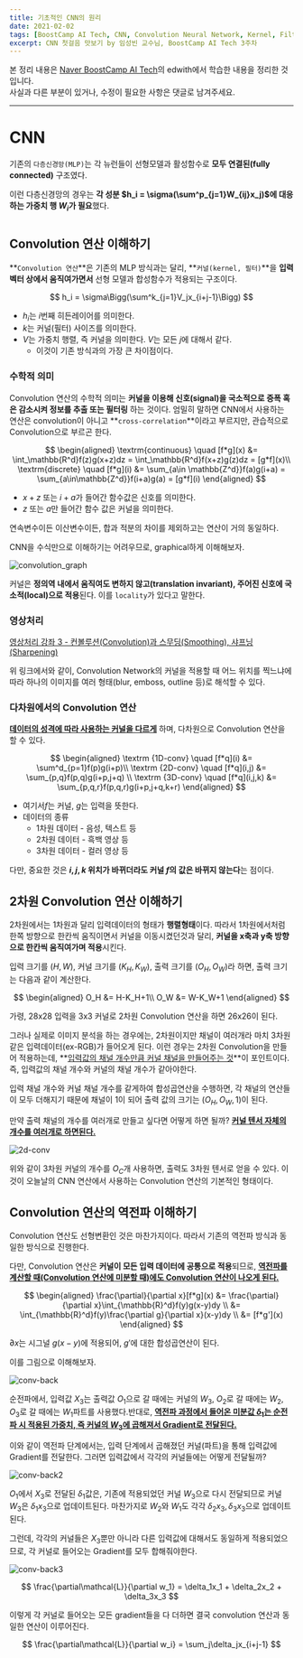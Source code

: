 ```yaml
---
title: 기초적인 CNN의 원리
date: 2021-02-02
tags: [BoostCamp AI Tech, CNN, Convolution Neural Network, Kernel, Filter]
excerpt: CNN 첫걸음 맛보기 by 임성빈 교수님, BoostCamp AI Tech 3주차
---
```

본 정리 내용은 [Naver BoostCamp AI Tech](https://boostcamp.connect.or.kr/)의 edwith에서 학습한 내용을 정리한 것입니다.  
사실과 다른 부분이 있거나, 수정이 필요한 사항은 댓글로 남겨주세요.

---

# CNN

기존의 `다층신경망(MLP)`는 각 뉴런들이 선형모델과 활성함수로 **모두 연결된(fully connected)** 구조였다.

이런 다층신경망의 경우는 **각 성분 $h_i = \sigma(\sum^p_{j=1}W_{ij}x_j)$에 대응하는 가중치 행 $W_i$가 필요**했다.
#
## Convolution 연산 이해하기

**`Convolution 연산`**은 기존의 MLP 방식과는 달리, **`커널(kernel, 필터)`**을 **입력벡터 상에서 움직여가면서** 선형 모델과 합성함수가 적용되는 구조이다.

$$
h_i = \sigma\Bigg(\sum^k_{j=1}V_jx_{i+j-1}\Bigg)
$$

- $h_i$는 $i$번째 히든레이어를 의미한다.
- $k$는 커널(필터) 사이즈를 의미한다.
- $V$는 가중치 행렬, 즉 커널을 의미한다. $V$는 모든 $j$에 대해서 같다.
    - 이것이 기존 방식과의 가장 큰 차이점이다.

### 수학적 의미

Convolution 연산의 수학적 의미는 **커널을 이용해 신호(signal)을 국소적으로 증폭 혹은 감소시켜 정보를 추출 또는 필터링** 하는 것이다. 엄밀히 말하면 CNN에서 사용하는 연산은 convolution이 아니고 **`cross-correlation`**이라고 부르지만, 관습적으로 Convolution으로 부르곤 한다.

$$
\begin{aligned}
\textrm{continuous} \quad [f*g](x) &= \int_\mathbb{R^d}f(z)g(x+z)dz = \int_\mathbb{R^d}f(x+z)g(z)dz = [g*f](x)\\
\textrm{discrete} \quad [f*g](i) &= \sum_{a\in \mathbb{Z^d}}f(a)g(i+a) = \sum_{a\in\mathbb{Z^d}}f(i+a)g(a) = [g*f](i)
\end{aligned}
$$

- $x+z$ 또는 $i+a$가 들어간 함수값은 신호를 의미한다.
- $z$ 또는 $a$만 들어간 함수 값은 커널을 의미한다.

연속변수이든 이산변수이든, 합과 적분의 차이를 제외하고는 연산이 거의 동일하다.

CNN을 수식만으로 이해하기는 어려우므로, graphical하게 이해해보자.

![convolution_graph](./img/cnn/convolution_graph.png)

커널은 **정의역 내에서 움직여도 변하지 않고(translation invariant), 주어진 신호에 국소적(local)으로 적용**된다. 이를 `locality`가 있다고 말한다.

### 영상처리

[영상처리 강좌 3 - 컨볼루션(Convolution)과 스무딩(Smoothing), 샤프닝(Sharpening)](https://webnautes.tistory.com/1044)

위 링크에서와 같이, Convolution Network의 커널을 적용할 때 어느 위치를 찍느냐에 따라 하나의 이미지를 여러 형태(blur, emboss, outline 등)로 해석할 수 있다.


### 다차원에서의 Convolution 연산

**<U>데이터의 성격에 따라 사용하는 커널을 다르게</U>** 하며, 다차원으로 Convolution 연산을 할 수 있다.

$$
\begin{aligned}
\textrm {1D-conv} \quad [f*q](i) &= \sum^d_{p=1}f(p)g(i+p)\\
\textrm {2D-conv} \quad [f*q](i,j) &= \sum_{p,q}f(p,q)g(i+p,j+q) \\
\textrm {3D-conv} \quad [f*q](i,j,k) &= \sum_{p,q,r}f(p,q,r)g(i+p,j+q,k+r)
\end{aligned}
$$

- 여기서$f$는 커널, $g$는 입력을 뜻한다.
- 데이터의 종류
    - 1차원 데이터 - 음성, 텍스트 등
    - 2차원 데이터 - 흑백 영상 등
    - 3차원 데이터 - 컬러 영상 등

다만, 중요한 것은 **$i,j,k$ 위치가 바뀌더라도 커널 $f$의 값은 바뀌지 않는다**는 점이다.

## 2차원 Convolution 연산 이해하기

2차원에서는 1차원과 달리 입력데이터의 형태가 **행렬형태**이다. 따라서 1차원에서처럼 한쪽 방향으로 한칸씩 움직이면서 커널을 이동시켰던것과 달리, **커널을 x축과 y축 방향으로 한칸씩 움직여가며 적용**시킨다.

입력 크기를 $(H,W)$, 커널 크기를 $(K_H,K_W)$, 출력 크기를 $(O_H,O_W)$라 하면, 출력 크기는 다음과 같이 계산한다.

$$
\begin{aligned}
O_H &= H-K_H+1\\
O_W &= W-K_W+1
\end{aligned}
$$

가령, 28x28 입력을 3x3 커널로 2차원 Convolution 연산을 하면 26x26이 된다.

그러나 실제로 이미지 분석을 하는 경우에는, 2차원이지만 채널이 여러개라 마치 3차원 같은 입력데이터(ex-RGB)가 들어오게 된다. 이런 경우는 2차원 Convolution을 만들어 적용하는데, **<U>입력값의 채널 개수만큼 커널 채널을 만들어주는 것</U>**이 포인트이다. 즉, 입력값의 채널 개수와 커널의 채널 개수가 같아야한다.

입력 채널 개수와 커널 채널 개수를 같게하여 합성곱연산을 수행하면, 각 채널의 연산들이 모두 더해지기 때문에 채널이 1이 되어 출력 값의 크기는 ($O_H,O_W,1)$이 된다.

만약 출력 채널의 개수를 여러개로 만들고 싶다면 어떻게 하면 될까? **<U>커널 텐서 자체의 개수를 여러개로 하면된다.</U>**

![2d-conv](./img/cnn/2d-conv.png)

위와 같이 3차원 커널의 개수를 $O_C$개 사용하면, 출력도 3차원 텐서로 얻을 수 있다. 이것이 오늘날의 CNN 연산에서 사용하는 Convolution 연산의 기본적인 형태이다.

## Convolution 연산의 역전파 이해하기

Convolution 연산도 선형변환인 것은 마찬가지이다. 따라서 기존의 역전파 방식과 동일한 방식으로 진행한다.

다만, Convolution 연산은 **커널이 모든 입력 데이터에 공통으로 적용**되므로, **<U>역전파를 계산할 때(Convolution 연산에 미분할 때)에도 Convolution 연산이 나오게 된다.</U>**

$$
\begin{aligned}
\frac{\partial}{\partial x}[f*g](x) &= \frac{\partial}{\partial x}\int_{\mathbb{R}^d}f(y)g(x-y)dy \\
&= \int_{\mathbb{R}^d}f(y)\frac{\partial g}{\partial x}(x-y)dy \\
&= [f*g'](x)
\end{aligned}
$$

$\partial x$는 시그널 $g(x-y)$에 적용되어, $g'$에 대한 합성곱연산이 된다.

이를 그림으로 이해해보자.

![conv-back](./img/cnn/conv-back.png)

순전파에서, 입력값 $X_3$는 출력값 $O_1$으로 갈 때에는 커널의 $W_3$, $O_2$로 갈 때에는 $W_2$, $O_3$로 갈 때에는 $W_1$파트를 사용했다.반대로, **<U>역전파 과정에서 들어온 미분값 $\delta_1$는 순전파 시 적용된 가중치, 즉 커널의 $W_3$에 곱해져서 Gradient로 전달된다.</U>**

이와 같이 역전파 단계에서는, 입력 단계에서 곱해졌던 커널(파트)을 통해 입력값에 Gradient를 전달한다. 그러면 입력값에서 각각의 커널들에는 어떻게 전달될까?

![conv-back2](./img/cnn/conv-back2.png)

$O_1$에서 $X_3$로 전달된 $\delta_1$값은, 기존에 적용되었던 커널 $W_3$으로 다시 전달되므로 커널 $W_3$은 $\delta_1x_3$으로 업데이트된다. 마찬가지로 $W_2$와 $W_1$도 각각 $\delta_2x_3,\delta_3x_3$으로 업데이트된다.

그런데, 각각의 커널들은 $X_3$뿐만 아니라 다른 입력값에 대해서도 동일하게 적용되었으므로, 각 커널로 들어오는 Gradient를 모두 합해줘야한다.

![conv-back3](./img/cnn/conv-back3.png)

$$
\frac{\partial\mathcal{L}}{\partial w_1} = \delta_1x_1 + \delta_2x_2 + \delta_3x_3
$$

이렇게 각 커널로 들어오는 모든 gradient들을 다 더하면 결국 convolution 연산과 동일한 연산이 이루어진다.

$$
\frac{\partial\mathcal{L}}{\partial w_i} = \sum_j\delta_jx_{i+j-1}
$$